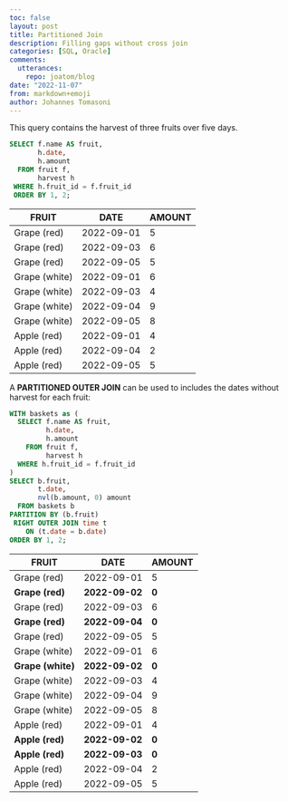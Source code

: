 ```yaml
---
toc: false
layout: post
title: Partitioned Join
description: Filling gaps without cross join
categories: [SQL, Oracle]
comments:
  utterances:
    repo: joatom/blog
date: "2022-11-07"
from: markdown+emoji
author: Johannes Tomasoni
---
```


This query contains the harvest of three fruits over five days.

```sql
SELECT f.name AS fruit, 
       h.date, 
       h.amount
  FROM fruit f,
       harvest h
 WHERE h.fruit_id = f.fruit_id
 ORDER BY 1, 2;
```

|FRUIT|DATE|AMOUNT|
|--|--|--|
|Grape (red)|2022-09-01|5|
|Grape (red)|2022-09-03|6|
|Grape (red)|2022-09-05|5|
|Grape (white)|2022-09-01|6|
|Grape (white)|2022-09-03|4|
|Grape (white)|2022-09-04|9|
|Grape (white)|2022-09-05|8|
|Apple (red)|2022-09-01|4|
|Apple (red)|2022-09-04|2|
|Apple (red)|2022-09-05|5|

A **PARTITIONED OUTER JOIN** can be used to includes the dates without harvest for each fruit:

```sql
WITH baskets as (
  SELECT f.name AS fruit, 
         h.date, 
         h.amount
    FROM fruit f,
         harvest h
  WHERE h.fruit_id = f.fruit_id
)
SELECT b.fruit,
       t.date,
       nvl(b.amount, 0) amount
  FROM baskets b
PARTITION BY (b.fruit)
 RIGHT OUTER JOIN time t
    ON (t.date = b.date)
ORDER BY 1, 2;
```

|FRUIT|DATE|AMOUNT|
|--|--|--|
|Grape (red)|2022-09-01|5|
|**Grape (red)**|**2022-09-02**|**0**|
|Grape (red)|2022-09-03|6|
|**Grape (red)**|**2022-09-04**|**0**|
|Grape (red)|2022-09-05|5|
|Grape (white)|2022-09-01|6|
|**Grape (white)**|**2022-09-02**|**0**|
|Grape (white)|2022-09-03|4|
|Grape (white)|2022-09-04|9|
|Grape (white)|2022-09-05|8|
|Apple (red)|2022-09-01|4|
|**Apple (red)**|**2022-09-02**|**0**|
|**Apple (red)**|**2022-09-03**|**0**|
|Apple (red)|2022-09-04|2|
|Apple (red)|2022-09-05|5|
